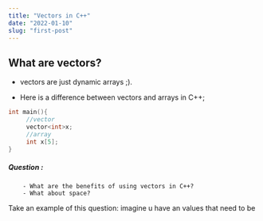 ```yaml
---
title: "Vectors in C++"
date: "2022-01-10"
slug: "first-post"
---
```


## What are vectors?
- vectors are just dynamic arrays ;). 

- Here is a difference between vectors and arrays in C++;

``` c++ example.c++
int main(){
     //vector
     vector<int>x;
     //array
     int x[5];
}
```
##### Question :
        - What are the benefits of using vectors in C++?
        - What about space?
Take an example of this question:
     imagine u have an values that need to be 
